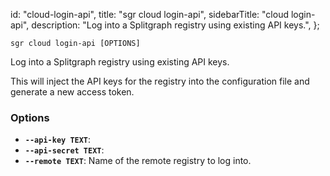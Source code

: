   id: "cloud-login-api",
  title: "sgr cloud login-api",
  sidebarTitle: "cloud login-api",
  description: "Log into a Splitgraph registry using existing API keys.",
};

`sgr cloud login-api [OPTIONS]`

Log into a Splitgraph registry using existing API keys.

This will inject the API keys for the registry into the configuration file
and generate a new access token.

### Options

- **`--api-key TEXT`**:
- **`--api-secret TEXT`**:
- **`--remote TEXT`**: Name of the remote registry to log into.
